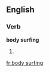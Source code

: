 ==English==

===Verb===
'''body surfing'''

# {{present participle of|body surf}}

[[fr:body surfing]]